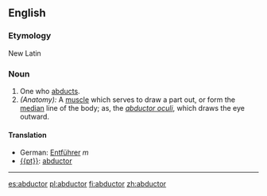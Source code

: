 ==English==
===Etymology===
New Latin
===Noun===
#One who [[abducts]].
#''(Anatomy):'' A [[muscle]] which serves to draw a part out, or form the [[median]] line of the body; as, the ''[[abductor oculi]]'', which draws the eye outward.
====Translation====
* German: [[Entführer]] ''m''
* [[{{pt}}]]: [[abductor]]
----

[[es:abductor]]
[[pl:abductor]]
[[fi:abductor]]
[[zh:abductor]]